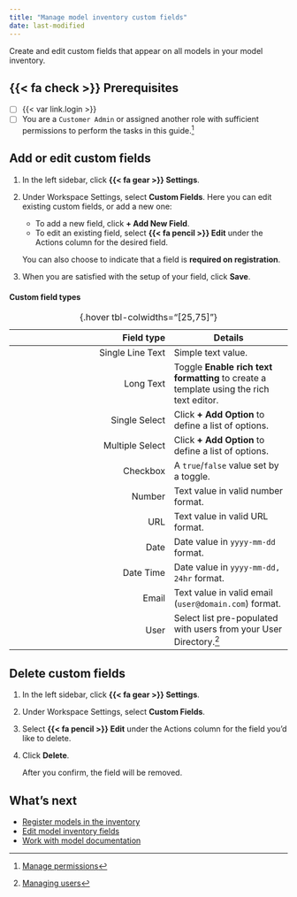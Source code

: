 ```yaml
---
title: "Manage model inventory custom fields"
date: last-modified
---
```


Create and edit custom fields that appear on all models in your model inventory. 

::: {.prereq}

## {{< fa check >}} Prerequisites

- [ ] {{< var link.login >}}
- [ ] You are a `Customer Admin` or assigned another role with sufficient permissions to perform the tasks in this guide.[^1]

:::

## Add or edit custom fields

1. In the left sidebar, click **{{< fa gear >}} Settings**. 

2. Under Workspace Settings, select **Custom Fields**. Here you can edit existing custom fields, or add a new one:

    - To add a new field, click **+ Add New Field**. 
    - To edit an existing field, select **{{< fa pencil >}} Edit** under the Actions column for the desired field.

    You can also choose to indicate that a field is **required on registration**.

3. When you are satisfied with the setup of your field, click **Save**.

#### Custom field types

| Field type | Details | 
|---:|---|
| Single Line Text | Simple text value. |
| Long Text | Toggle **Enable rich text formatting** to create a template using the rich text editor. |
| Single Select | Click **+ Add Option** to define a list of options. |
| Multiple Select | Click **+ Add Option** to define a list of options. |
| Checkbox | A `true`/`false` value set by a toggle. |
| Number | Text value in valid number format. |
| URL | Text value in valid URL format. |
| Date | Date value in `yyyy-mm-dd` format. |
| Date Time | Date value in `yyyy-mm-dd, 24hr` format. |
| Email |Text value in valid email (`user@domain.com`) format. |
| User | Select list pre-populated with users from your User Directory.[^2] |
: {.hover tbl-colwidths="[25,75]"}

## Delete custom fields

1. In the left sidebar, click **{{< fa gear >}} Settings**. 

2. Under Workspace Settings, select **Custom Fields**. 

3. Select **{{< fa pencil >}} Edit** under the Actions column for the field you'd like to delete.

4. Click **Delete**.

    After you confirm, the field will be removed.

## What's next

- [Register models in the inventory](register-models-in-inventory.qmd)
- [Edit model inventory fields](edit-model-inventory-fields.qmd)
- [Work with model documentation](/guide/model-documentation/working-with-model-documentation.qmd)


<!-- FOOTNOTES -->

[^1]: [Manage permissions](/guide/configuration/manage-permissions.qmd)

[^2]: [Managing users](/guide/configuration/managing-users.qmd)